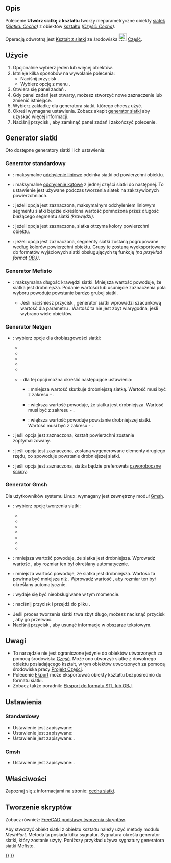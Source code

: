<languages/>

{{Docnav/pl
|[[Mesh_Export/pl|Eksport]]
|[[Mesh_RemeshGmsh/pl|Uprość przez Gmsh]]
|[[Mesh_Workbench/pl|środowisko pracy Siatka]]
|IconL=Mesh_Export.svg
|IconR=Mesh_RemeshGmsh.svg
|IconC=Workbench_Mesh.svg
}}

{{GuiCommand/pl
|Name=Mesh FromPartShape
|Name/pl=Siatka: Utwórz siatkę z kształtu
|MenuLocation=Siatki → Utwórz siatkę z kształtu ...
|Workbenches=[[Mesh_Workbench/pl|Siatka]]
}}

<span id="Description"></span>
==Opis==

Polecenie '''Utwórz siatkę z kształtu''' tworzy nieparametryczne obiekty [[Mesh/pl|siatek]] ''([[Mesh_Feature/pl|Siatka: Cecha]])'' z obiektów [[Shape/pl|kształtu]] ''([[Part_Feature/pl|Część: Cecha]])''.

Operacją odwrotną jest [[Part_ShapeFromMesh/pl|Kształt z siatki]] ze środowiska [[File:Workbench_Part.svg|24px]] [[Part_Workbench/pl|Część]].

<span id="Usage"></span>
==Użycie==

# Opcjonalnie wybierz jeden lub więcej obiektów.
# Istnieje kilka sposobów na wywołanie polecenia:
#* Naciśnij przycisk {{Button|[[Image:Mesh_FromPartShape.svg|16px]] '''Utwórz siatkę z kształtu'''}}.
#* Wybierz opcję z menu {{MenuCommand|Siatki → [[Image:Mesh_FromPartShape.svg|16px]] Utwórz siatkę z kształtu ...}}.
# Otwiera się panel zadań {{MenuCommand|Rozdrobnienie}}.
# Gdy panel zadań jest otwarty, możesz stworzyć nowe zaznaczenie lub zmienić istniejące.
# Wybierz zakładkę dla generatora siatki, którego chcesz użyć.
# Określ wymagane ustawienia. Zobacz akapit [[#Generator_siatki|generator siatki]] aby uzyskać więcej informacji.
# Naciśnij przycisk {{Button|OK}}, aby zamknąć panel zadań i zakończyć polecenie.

<span id="Meshers"></span>
==Generator siatki==

Oto dostępne generatory siatki i ich ustawienia:

<span id="Standard_mesher"></span>
===Generator standardowy===

* {{MenuCommand|Odchylenie powierzchni}}: maksymalne [https://www.opencascade.com/doc/occt-7.3.0/overview/html/occt_user_guides__modeling_algos.html#occt_modalg_11_2 odchylenie liniowe] odcinka siatki od powierzchni obiektu.
* {{MenuCommand|Odchylenie kątowe}}: maksymalne [https://www.opencascade.com/doc/occt-7.3.0/overview/html/occt_user_guides__modeling_algos.html#occt_modalg_11_2 odchylenie kątowe] z jednej części siatki do następnej. To ustawienie jest używane podczas tworzenia siatek na zakrzywionych powierzchniach.
* {{MenuCommand|Względne odchylenie powierzchni}}: jeżeli opcja jest zaznaczona, maksymalnym odchyleniem liniowym segmentu siatki będzie określona wartość {{MenuCommand|Odchylenie powierzchni}} pomnożona przez długość bieżącego segmentu siatki ''(krawędzi)''.
* {{MenuCommand|Zastosuj kolor powierzchni do siatki}}: jeżeli opcja jest zaznaczona, siatka otrzyma kolory powierzchni obiektu.
* {{MenuCommand|Zdefiniuj segmenty według kolorów ścian}}: jeżeli opcja jest zaznaczona, segmenty siatki zostaną pogrupowane według kolorów powierzchni obiektu. Grupy te zostaną wyeksportowane do formatów wyjściowych siatki obsługujących tę funkcję ''(na przykład format [https://en.wikipedia.org/wiki/Wavefront_.obj_file OBJ])''.

<span id="Mefisto_mesher"></span>
===Generator Mefisto===

* {{MenuCommand|Maksymalna długość krawędzi}}: maksymalna długość krawędzi siatki. Mniejsza wartość powoduje, że siatka jest drobniejsza. Podanie wartości {{Value|0}} lub usunięcie zaznaczenia pola wyboru powoduje powstanie bardzo grubej siatki.
** Jeśli naciśniesz przycisk {{Button|Szacunkowo}}, generator siatki wprowadzi szacunkową wartość dla parametru {{MenuCommand|Maksymalna długość krawędzi}}. Wartość ta nie jest zbyt wiarygodna, jeśli wybrano wiele obiektów.

<span id="Netgen_mesher"></span>
===Generator Netgen===

* {{MenuCommand|Stopień rozdrobnienia}}: wybierz opcje dla drobiazgowości siatki:
** {{MenuCommand|Bardzo zgrubnie}}
** {{MenuCommand|Zgrubnie}}
** {{MenuCommand|Umiarkowanie}}
** {{MenuCommand|Drobno}}
** {{MenuCommand|Bardzo drobno}}
** {{MenuCommand|Wartość użytkownika}}: dla tej opcji można określić następujące ustawienia:
*** {{MenuCommand|Stopnie rozmiaru siatki}}: mniejsza wartość skutkuje drobniejszą siatką. Wartość musi być z zakresu {{Value|0.1}} - {{Value|1.0}}.
*** {{MenuCommand|Liczba elementów na krawędź}}: większa wartość powoduje, że siatka jest drobniejsza. Wartość musi być z zakresu {{Value|0.2}} - {{Value|10.0}}.
*** {{MenuCommand|Liczba elementów na promień krzywizny}}: większa wartość powoduje powstanie drobniejszej siatki. Wartość musi być z zakresu {{Value|0.2}} - {{Value|10}}.
*{{MenuCommand|Optymalizuj powierzchnię}}: jeśli opcja jest zaznaczona, kształt powierzchni zostanie zoptymalizowany.
*{{MenuCommand|Elementy drugiego rzędu}}: jeśli opcja jest zaznaczona, zostaną wygenerowane elementy drugiego rzędu, co spowoduje powstanie drobniejszej siatki.
*{{MenuCommand|Dominujące czworokąty}}: jeśli opcja jest zaznaczona, siatka będzie preferowała [https://en.wikipedia.org/wiki/Types_of_mesh#Two-dimensional czworoboczne ściany].

<span id="Gmsh_mesher"></span>
===Generator Gmsh===

Dla użytkowników systemu Linux: wymagany jest zewnętrzny moduł [https://gmsh.info/ Gmsh].

<div class="mw-translate-fuzzy">
* {{MenuCommand|Tworzenie siatki}}: wybierz opcję tworzenia siatki:
** {{MenuCommand|Automatycznie}}
** {{MenuCommand|Adaptacyjnie}}
** {{MenuCommand|Delaunay}}
** {{MenuCommand|Frontal}}
** {{MenuCommand|BAMG}}
** {{MenuCommand|Przedni czworobok}}
** {{MenuCommand|Równoległoboki}}
* {{MenuCommand|Maksymalny rozmiar elementu}}: mniejsza wartość powoduje, że siatka jest drobniejsza. Wprowadź wartość {{Value|0}}, aby rozmiar ten był określany automatycznie.
* {{MenuCommand|Minimalny rozmiar elementu}}: mniejsza wartość powoduje, że siatka jest drobniejsza. Wartość ta powinna być mniejsza niż {{MenuCommand|Maksymalny rozmiar elementu}}. Wprowadź wartość {{Value|0}}, aby rozmiar ten był określany automatycznie.
* {{MenuCommand|Kąt}}: wydaje się być nieobsługiwane w tym momencie.
* {{MenuCommand|Ścieżka}}: naciśnij przycisk {{Button|...}} i przejdź do pliku {{FileName|gmsh.exe}}.
* Jeśli proces tworzenia siatki trwa zbyt długo, możesz nacisnąć przycisk {{Button|Zatrzymaj}}, aby go przerwać.
* Naciśnij przycisk {{Button|Wyczyść}}, aby usunąć informacje w obszarze tekstowym. <!-- Ponieważ panel zadań zamyka się, przycisk Wyczyść nie może być użyty z tym poleceniem. Ale ten sam panel zadań jest używany dla polecenia Mesh_RemeshGmsh -->
</div>

<span id="Notes"></span>
==Uwagi==

* To narzędzie nie jest ograniczone jedynie do obiektów utworzonych za pomocą środowiska [[Part_Workbench/pl|Część]]. Może ono utworzyć siatkę z dowolnego obiektu posiadającego kształt, w tym obiektów utworzonych za pomocą środowiska pracy [[PartDesign_Workbench/pl|Projekt Części]].
* Polecenie [[Std_Export/pl|Ekport]] może eksportować obiekty kształtu bezpośrednio do formatu siatki.
* Zobacz także poradnik: [[Export_to_STL_or_OBJ/pl|Eksport do formatu STL lub OBJ]].

<span id="Preferences"></span>
==Ustawienia==

<span id="Standard_mesher"></span>
===Standardowy===

* Ustawienie {{MenuCommand|Odchylenie powierzchni}} jest zapisywane: {{MenuCommand|Przybory → Edycja parametrów ... → BaseApp → Preferences → Mod → Mesh → Meshing → Standard → LinearDeflection}}
* Ustawienie {{MenuCommand|Odchylenie kątowe}} jest zapisywane:  {{MenuCommand|Przybory → Edycja parametrów ... → BaseApp → Preferences → Mod → Mesh → Meshing → Standard → AngularDeflection}}
* Ustawienie {{MenuCommand|Względne odchylenie powierzchni}} jest zapisywane: {{MenuCommand|Przybory → Edycja parametrów ... → BaseApp → Preferences → Mod → Mesh → Meshing → Standard → RelativeLinearDeflection}}.

<span id="Gmsh_mesher"></span>
===Gmsh===

* Ustawienie {{MenuCommand|Ścieżka}} jest zapisywane: {{MenuCommand|Przybory → Edycja parametrów ... → BaseApp → Preferences → Mod → Mesh → Meshing → gmshExe}}.

<span id="Properties"></span>
==Właściwości==

Zapoznaj się z informacjami na stronie: [[Mesh_Feature/pl|cecha siatki]].

<span id="Scripting"></span>
==Tworzenie skryptów==

Zobacz również: [[FreeCAD_Scripting_Basics/pl|FreeCAD podstawy tworzenia skryptów]].

Aby stworzyć obiekt siatki z obiektu kształtu należy użyć metody {{incode|meshFromShape}} modułu ''MeshPart''. Metoda ta posiada kilka sygnatur. Sygnatura określa generator siatki, który zostanie użyty. Poniższy przykład używa sygnatury generatora siatki Mefisto.

{{Code|code=
import FreeCAD, Part, Mesh, MeshPart

cyl = FreeCAD.ActiveDocument.addObject("Part::Cylinder","Cylinder")
FreeCAD.ActiveDocument.recompute()

msh = FreeCAD.ActiveDocument.addObject("Mesh::Feature", "Mesh")
msh.Mesh = MeshPart.meshFromShape(Shape=cyl.Shape, MaxLength=1)
msh.ViewObject.DisplayMode = "Flat Lines"
}}


{{Docnav/pl
|[[Mesh_Export/pl|Eksport]]
|[[Mesh_RemeshGmsh/pl|Uprość przez Gmsh]]
|[[Mesh_Workbench/pl|środowisko pracy Siatka]]
|IconL=Mesh_Export.svg
|IconR=Mesh_RemeshGmsh.svg
|IconC=Workbench_Mesh.svg
}}

{{Mesh Tools navi{{#translation:}}}}
{{Userdocnavi{{#translation:}}}}
{{clear}}